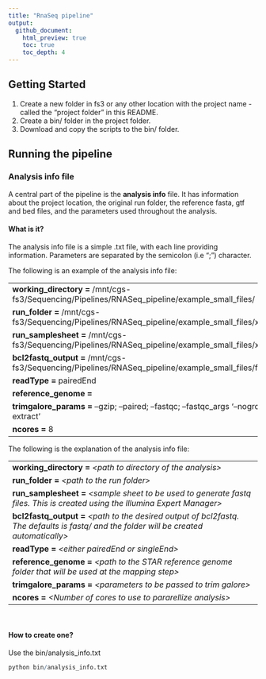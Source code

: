 ```yaml
---
title: "RnaSeq pipeline"
output:
  github_document:
    html_preview: true
    toc: true
    toc_depth: 4
---
```


## Getting Started

1. Create a new folder in fs3 or any other location with the project name - called the "project folder" in this README.   
2. Create a bin/ folder in the project folder.   
3. Download and copy the scripts to the bin/ folder.   

## Running the pipeline

### Analysis info file
A central part of the pipeline is the **analysis info** file. It has information about the project location, the original run folder, the reference fasta, gtf and bed files, and the parameters used throughout the analysis.   

#### What is it?
The analysis info file is a simple .txt file, with each line providing information. Parameters are separated by the semicolon (i.e ";") character.   

The following is an example of the analysis info file:   

--------------------------------------------------------------------------------------------------   
**working_directory =** /mnt/cgs-fs3/Sequencing/Pipelines/RNASeq_pipeline/example_small_files/    
**run_folder =** /mnt/cgs-fs3/Sequencing/Pipelines/RNASeq_pipeline/example_small_files/xxx   
**run_samplesheet =** /mnt/cgs-fs3/Sequencing/Pipelines/RNASeq_pipeline/example_small_files/xxx    
**bcl2fastq_output =** /mnt/cgs-fs3/Sequencing/Pipelines/RNASeq_pipeline/example_small_files/fastq/   
**readType =** pairedEnd    
**reference_genome =**    
**trimgalore_params =** --gzip; --paired; --fastqc; --fastqc_args '--nogroup --extract'   
**ncores =** 8   
--------------------------------------------------------------------------------------------------   

The following is the explanation of the analysis info file:   

--------------------------------------------------------------------------------------------------   
**working_directory =** *\<path to directory of the analysis\>*   
**run_folder =** *\<path to the run folder\>*    
**run_samplesheet =** *\<sample sheet to be used to generate fastq files. This is created using the Illumina Expert Manager\>*    
**bcl2fastq_output =** *\<path to the desired output of bcl2fastq. The defaults is fastq/ and the folder will be created automatically\>*    
**readType =** *\<either pairedEnd or singleEnd\>*     
**reference_genome =** *\<path to the STAR reference genome folder that will be used at the mapping step\>*   
**trimgalore_params =** *\<parameters to be passed to trim galore\>*    
**ncores =** *\<Number of cores to use to pararellize analysis\>*    
--------------------------------------------------------------------------------------------------    
   
<br>   

#### How to create one?

Use the bin/analysis_info.txt
```r
python bin/analysis_info.txt
```

